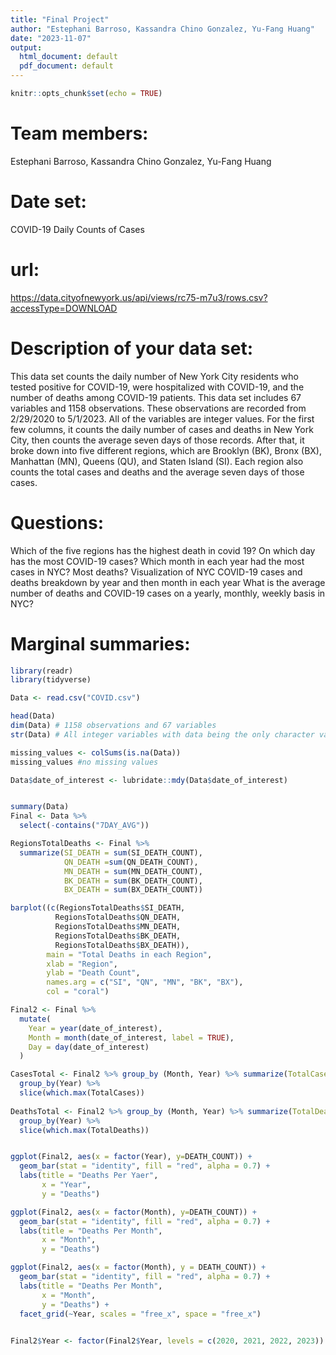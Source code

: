 ```yaml
---
title: "Final Project"
author: "Estephani Barroso, Kassandra Chino Gonzalez, Yu-Fang Huang"
date: "2023-11-07"
output:
  html_document: default
  pdf_document: default
---
```


```r
knitr::opts_chunk$set(echo = TRUE)
```


# Team members: 
Estephani Barroso, Kassandra Chino Gonzalez, Yu-Fang Huang

# Date set: 
COVID-19 Daily Counts of Cases

# url:
<https://data.cityofnewyork.us/api/views/rc75-m7u3/rows.csv?accessType=DOWNLOAD>

# Description of your data set: 
This data set counts the daily number of New York City residents who tested positive for COVID-19, were hospitalized with COVID-19, and the number of deaths among COVID-19 patients. This data set includes 67 variables and 1158 observations. These observations are recorded from 2/29/2020 to 5/1/2023. All of the variables are integer values. For the first few columns, it counts the daily number of cases and deaths in New York City, then counts the average seven days of those records. After that, it broke down into five different regions, which are Brooklyn (BK), Bronx (BX), Manhattan (MN), Queens (QU), and Staten Island (SI). Each region also counts the total cases and deaths and the average seven days of those cases.

# Questions: 
Which of the five regions has the highest death in covid 19?
On which day has the most COVID-19 cases?
Which month in each year had the most cases in NYC? Most deaths?
Visualization of NYC COVID-19 cases and deaths breakdown by year and then month in each year
What is the average number of deaths and COVID-19 cases on a yearly, monthly, weekly basis in NYC?

# Marginal summaries:

```r
library(readr)
library(tidyverse)

Data <- read.csv("COVID.csv")

head(Data)
dim(Data) # 1158 observations and 67 variables
str(Data) # All integer variables with data being the only character variable 

missing_values <- colSums(is.na(Data))
missing_values #no missing values 

Data$date_of_interest <- lubridate::mdy(Data$date_of_interest)


summary(Data)
Final <- Data %>%
  select(-contains("7DAY_AVG"))

```

```r
RegionsTotalDeaths <- Final %>% 
  summarize(SI_DEATH = sum(SI_DEATH_COUNT),
            QN_DEATH =sum(QN_DEATH_COUNT),
            MN_DEATH = sum(MN_DEATH_COUNT),
            BK_DEATH = sum(BK_DEATH_COUNT),
            BX_DEATH = sum(BX_DEATH_COUNT))

barplot((c(RegionsTotalDeaths$SI_DEATH,
          RegionsTotalDeaths$QN_DEATH, 
          RegionsTotalDeaths$MN_DEATH, 
          RegionsTotalDeaths$BK_DEATH, 
          RegionsTotalDeaths$BX_DEATH)), 
        main = "Total Deaths in each Region", 
        xlab = "Region",
        ylab = "Death Count",
        names.arg = c("SI", "QN", "MN", "BK", "BX"),
        col = "coral")                           

Final2 <- Final %>%
  mutate(
    Year = year(date_of_interest),
    Month = month(date_of_interest, label = TRUE),
    Day = day(date_of_interest)
  )

CasesTotal <- Final2 %>% group_by (Month, Year) %>% summarize(TotalCases = sum(CASE_COUNT)) %>% 
  group_by(Year) %>% 
  slice(which.max(TotalCases))
                                                         
DeathsTotal <- Final2 %>% group_by (Month, Year) %>% summarize(TotalDeaths = sum(DEATH_COUNT))  %>% 
  group_by(Year) %>% 
  slice(which.max(TotalDeaths))  


ggplot(Final2, aes(x = factor(Year), y=DEATH_COUNT)) +
  geom_bar(stat = "identity", fill = "red", alpha = 0.7) +
  labs(title = "Deaths Per Yaer",
       x = "Year",
       y = "Deaths")

ggplot(Final2, aes(x = factor(Month), y=DEATH_COUNT)) +
  geom_bar(stat = "identity", fill = "red", alpha = 0.7) +
  labs(title = "Deaths Per Month",
       x = "Month",
       y = "Deaths")

ggplot(Final2, aes(x = factor(Month), y = DEATH_COUNT)) +
  geom_bar(stat = "identity", fill = "red", alpha = 0.7) +
  labs(title = "Deaths Per Month",
       x = "Month",
       y = "Deaths") +
  facet_grid(~Year, scales = "free_x", space = "free_x")

  
Final2$Year <- factor(Final2$Year, levels = c(2020, 2021, 2022, 2023))

                                                                          
```

